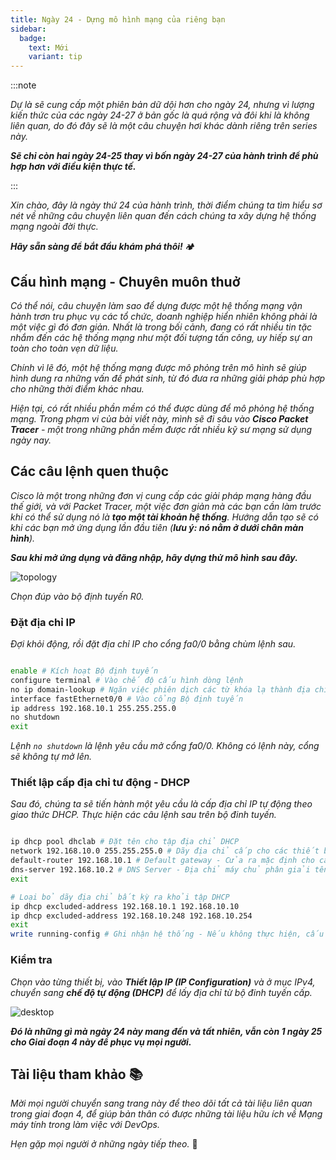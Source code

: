 ```yaml
---
title: Ngày 24 - Dựng mô hình mạng của riêng bạn
sidebar:
  badge:
    text: Mới
    variant: tip  
---
```



:::note

_Dự là sẽ cung cấp một phiên bản dữ dội hơn cho ngày 24, nhưng vì lượng kiến thức của các ngày 
24-27 ở bản gốc là quá rộng và đôi khi là không liên quan, do đó đây sẽ là một câu chuyện hơi 
khác dành riêng trên series này._

**_Sẽ chỉ còn hai ngày 24-25 thay vì bốn ngày 24-27 của hành trình để phù hợp hơn với điều kiện
thực tế._**

:::

_Xin chào, đây là ngày thứ 24 của hành trình, thời điểm chúng ta tìm hiểu sơ nét về những câu
chuyện liên quan đến cách chúng ta xây dựng hệ thống mạng ngoài đời thực._

**_Hãy sẵn sàng để bắt đầu khám phá thôi!_** 🏕

## Cấu hình mạng - Chuyên muôn thuở

_Có thể nói, câu chuyện làm sao để dựng được một hệ thống mạng vận hành trơn tru phục vụ các tổ 
chức, doanh nghiệp hiển nhiên không phải là một việc gì đó đơn giản. Nhất là trong bối cảnh,
đang có rất nhiều tin tặc nhắm đến các hệ thống mạng như một đối tượng tấn công, uy hiếp sự an
toàn cho toàn vẹn dữ liệu._ 

_Chính vì lẽ đó, một hệ thống mạng được mô phỏng trên mô hình sẽ giúp hình dung ra những vấn đề
phát sinh, từ đó đưa ra những giải pháp phù hợp cho những thời điểm khác nhau._

_Hiện tại, có rất nhiều phần mềm có thể được dùng để mô phỏng hệ thống mạng. Trong phạm vi của 
bài viết này, mình sẽ đi sâu vào **Cisco Packet Tracer** - một trong những phần mềm được rất 
nhiều kỹ sư mạng sử dụng ngày nay._

## Các câu lệnh quen thuộc

_Cisco là một trong những đơn vị cung cấp các giải pháp mạng hàng đầu thế giới, và với Packet 
Tracer, một việc đơn giản mà các bạn cần làm trước khi có thể sử dụng nó là **tạo một tài khoản
hệ thống**. Hướng dẫn tạo sẽ có khi các bạn mở ứng dụng lần đầu tiên (**lưu ý: nó nằm ở dưới chân
màn hình**)._

**_Sau khi mở ứng dụng và đăng nhập, hãy dựng thử mô hình sau đây._**

![topology](../../../../assets/network/topo.png)

_Chọn đúp vào bộ định tuyến R0._

### Đặt địa chỉ IP

_Đợi khỏi động, rồi đặt địa chỉ IP cho cổng fa0/0 bằng chùm lệnh sau._

```bash title="Setting up IP address..."

enable # Kích hoạt Bộ định tuyến
configure terminal # Vào chế độ cấu hình dòng lệnh
no ip domain-lookup # Ngăn việc phiên dịch các từ khóa lạ thành địa chỉ IP
interface fastEthernet0/0 # Vào cổng Bộ định tuyến
ip address 192.168.10.1 255.255.255.0
no shutdown
exit

```
_Lệnh ```no shutdown``` là lệnh yêu cầu mở cổng fa0/0. Không có lệnh này, cổng sẽ không
tự mở lên._ 

### Thiết lập cấp địa chỉ tư động - DHCP

_Sau đó, chúng ta sẽ tiến hành một yêu cầu là cấp địa chỉ IP tự động theo giao thức DHCP.
Thực hiện các câu lệnh sau trên bộ đinh tuyến._

```bash title="DHCP configuration"

ip dhcp pool dhclab # Đặt tên cho tập địa chỉ DHCP
network 192.168.10.0 255.255.255.0 # Dãy địa chỉ cấp cho các thiết bị đầu cuối
default-router 192.168.10.1 # Default gateway - Cửa ra mặc định cho các thiết bị mạng 
dns-server 192.168.10.2 # DNS Server - Địa chỉ máy chủ phân giải tên miền
exit

# Loại bỏ dãy địa chỉ bất kỳ ra khỏi tập DHCP
ip dhcp excluded-address 192.168.10.1 192.168.10.10
ip dhcp excluded-address 192.168.10.248 192.168.10.254
exit
write running-config # Ghi nhận hệ thống - Nếu không thực hiện, cấu hình sẽ bị xóa khi khởi động lại
```

### Kiểm tra

_Chọn vào từng thiết bị, vào **Thiết lập IP (IP Configuration)** và ở mục IPv4, chuyển sang **chế độ 
tự động (DHCP)** để lấy địa chỉ từ bộ đinh tuyến cấp._

![desktop](../../../../assets/network/desktop.png)

**_Đó là những gì mà ngày 24 này mang đến và tất nhiên, vẫn còn 1 ngày 25 cho Giai đoạn 4 này
để phục vụ mọi người._**

## Tài liệu tham khảo 📚

_Mời mọi người chuyển sang trang này để theo dõi tất cả tài liệu liên quan trong giai đoạn 4, 
để giúp bản thân có được những tài liệu hữu ích về Mạng máy tính trong làm việc với DevOps._

<LinkCard
  title="Ngày 24 - Tham khảo"
  href="../../../reference/network/day21"
/>

_Hẹn gặp mọi người ở những ngày tiếp theo._ 🚀